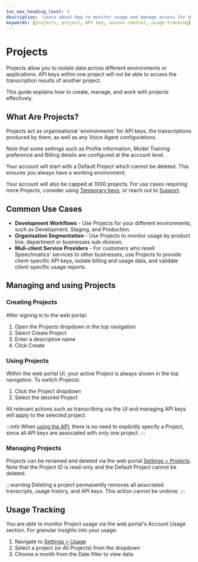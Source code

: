 ```yaml
---
toc_max_heading_level: 3
description: 'Learn about how to monitor usage and manage access for different groups with Projects'
keywords: [projects, project, API key, access control, usage tracking]
---
```


# Projects

Projects allow you to isolate data across different environments or applications. API keys within one project will not be able to access the transcription results of another project.

This guide explains how to create, manage, and work with projects effectively.

## What Are Projects?
Projects act as organisational 'environments' for API keys, the transcriptions produced by them, as well as any Voice Agent configurations.

Note that some settings such as Profile information, Model Training preference and Billing details are configured at the account level.

Your account will start with a Default Project which cannot be deleted. This ensures you always have a working environment. 

Your account will also be capped at 1000 projects. For use cases requiring more Projects, consider using [Temporary keys](../get-started/authentication#batch-transcription), or reach out to [Support](https://support.speechmatics.com).


## Common Use Cases
* **Development Workflows** - Use Projects for your different environments, such as Development, Staging, and Production.
* **Organisation Segmentation** - Use Projects to monitor usage by product line, department or businesses sub-division.
* **Muli-client Service Providers** - For customers who resell Speechmatics' services to other businesses, use Projects to provide client-specific API keys, isolate billing and usage data, and validate client-specific usage reports. 

## Managing and using Projects

### Creating Projects
After signing in to the web portal:
1. Open the Projects dropdown in the top navigation
1. Select Create Project
1. Enter a descriptive name
1. Click Create

### Using Projects
Within the web portal UI, your active Project is always shown in the top navigation. To switch Projects:
1. Click the Project dropdown
1. Select the desired Project

All relevant actions such as transcribing via the UI and managing API keys will apply to the selected project.

:::info
When [using the API](../get-started/quickstart.mdx), there is no need to explicitly specify a Project, since all API keys are associated with only one project.
:::

### Managing Projects
Projects can be renamed and deleted via the web portal [Settings > Projects](https://portal.speechmatics.com/settings/projects). Note that the Project ID is read-only and the Default Project cannot be deleted.

:::warning
Deleting a project permanently removes all associated transcripts, usage history, and API keys. This action cannot be undone. 
:::

## Usage Tracking
You are able to monitor Project usage via the web portal's Account Usage section. For granular insights into your usage:
1. Navigate to [Settings > Usage](https://portal.speechmatics.com/settings/usage)
1. Select a project (or All Projects) from the dropdown
1. Choose a month from the Date filter to view data